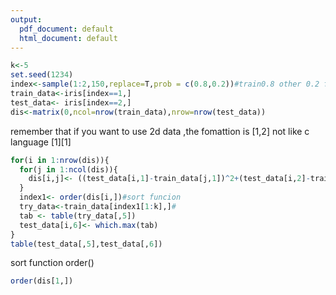```yaml
---
output:
  pdf_document: default
  html_document: default
---
```

```r
k<-5
set.seed(1234)
index<-sample(1:2,150,replace=T,prob = c(0.8,0.2))#train0.8 other 0.2 for test
train_data<-iris[index==1,]
test_data<- iris[index==2,]
dis<-matrix(0,ncol=nrow(train_data),nrow=nrow(test_data))
```

remember that if you want to use 2d data ,the fomattion is [1,2] not like c language [1][1]
```r
for(i in 1:nrow(dis)){
  for(j in 1:ncol(dis)){
    dis[i,j]<- ((test_data[i,1]-train_data[j,1])^2+(test_data[i,2]-train_data[j,2])^2+(test_data[i,3]-train_data[j,3])^2+(test_data[i,4]-train_data[j,4])^2)^0.5
  }
  index1<- order(dis[i,])#sort funcion 
  try_data<-train_data[index1[1:k],]#
  tab <- table(try_data[,5])
  test_data[i,6]<- which.max(tab)
}
table(test_data[,5],test_data[,6])
```
sort function order()
```r
order(dis[1,])
```

